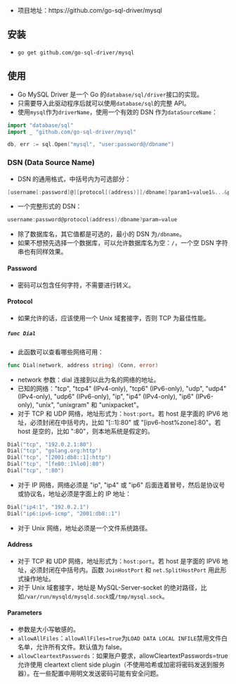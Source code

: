 * 项目地址：https://github.com/go-sql-driver/mysql
==安装==
* <code>go get github.com/go-sql-driver/mysql</code>

==使用==
* Go MySQL Driver 是一个 Go 的<code>database/sql/driver</code>接口的实现。
* 只需要导入此驱动程序后就可以使用<code>database/sql</code>的完整 API。
* 使用<code>mysql</code>作为<code>driverName</code>，使用一个有效的 DSN 作为<code>dataSourceName</code>：
<source lang='go'>
import "database/sql"
import _ "github.com/go-sql-driver/mysql"

db, err := sql.Open("mysql", "user:password@/dbname")
</source>

===DSN (Data Source Name)===
* DSN 的通用格式，中括号内为可选部分：
<source lang='go'>
[username[:password]@][protocol[(address)]]/dbname[?param1=value1&...&paramN=valueN]
</source>
* 一个完整形式的 DSN：
<source lang='go'>
username:password@protocol(address)/dbname?param=value
</source>
* 除了数据库名，其它值都是可选的，最小的 DSN 为<code>/dbname</code>。
* 如果不想预先选择一个数据库，可以允许数据库名为空：<code>/</code>，一个空 DSN 字符串也有同样效果。

====Password====
* 密码可以包含任何字符，不需要进行转义。
====Protocol====
* 如果允许的话，应该使用一个 Unix 域套接字，否则 TCP 为最佳性能。
=====<code>func Dial</code>=====
* 此函数可以查看哪些网络可用：
<source lang='go'>
func Dial(network, address string) (Conn, error)
</source>
* network 参数：dial 连接到以此为名的网络的地址。
* 已知的网络："tcp", "tcp4" (IPv4-only), "tcp6" (IPv6-only), "udp", "udp4" (IPv4-only), "udp6" (IPv6-only), "ip", "ip4" (IPv4-only), "ip6" (IPv6-only), "unix", "unixgram" 和 "unixpacket"。
* 对于 TCP 和 UDP 网络，地址形式为：<code>host:port</code>。若 host 是字面的 IPV6 地址，必须封闭在中括号内，比如 "[::1]:80" 或 "[ipv6-host%zone]:80"。若 host 是空的，比如 ":80"，则本地系统是假定的。
<source lang='go'>
Dial("tcp", "192.0.2.1:80")
Dial("tcp", "golang.org:http")
Dial("tcp", "[2001:db8::1]:http")
Dial("tcp", "[fe80::1%lo0]:80")
Dial("tcp", ":80")
</source>
* 对于 IP 网络，网络必须是 "ip", "ip4" 或 "ip6" 后面连着冒号，然后是协议号或协议名，地址必须是字面上的 IP 地址：
<source lang='go'>
Dial("ip4:1", "192.0.2.1")
Dial("ip6:ipv6-icmp", "2001:db8::1")
</source>
* 对于 Unix 网络，地址必须是一个文件系统路径。

====Address====
* 对于 TCP 和 UDP 网络，地址形式为：<code>host:port</code>。若 host 是字面的 IPV6 地址，必须封闭在中括号内。函数 <code>JoinHostPort</code> 和 <code>net.SplitHostPort</code> 用此形式操作地址。
* 对于 Unix 域套接字，地址是 MySQL-Server-socket 的绝对路径，比如<code>/var/run/mysqld/mysqld.sock</code>或<code>/tmp/mysql.sock</code>。

====Parameters====
* 参数是大小写敏感的。
* <code>allowAllFiles</code>：<code>allowAllFiles=true</code>为<code>LOAD DATA LOCAL INFILE</code>禁用文件白名单，允许所有文件。默认值为 false。
* <code>allowCleartextPasswords</code>：如果账户要求，allowCleartextPasswords=true 允许使用 cleartext client side plugin（不使用哈希或加密将密码发送到服务器）。在一些配置中用明文发送密码可能有安全问题。